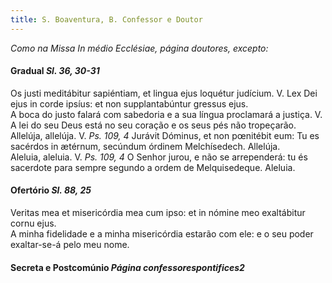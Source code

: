 ```yaml
---
title: S. Boaventura, B. Confessor e Doutor
---
```



<em>Como na Missa In médio Ecclésiae, página doutores, excepto:</em>

<h4 class="text-center">Gradual <em>Sl. 36, 30-31</em></h4>
<div class="container-fluid">
<div class="row">
<div class="col-6 dropcaps text-justify">
Os justi meditábitur sapiéntiam, et lingua ejus loquétur judícium. V. Lex Dei ejus in corde ipsíus: et non supplantabúntur gressus ejus.
</div>
<div class="col-6 dropcaps text-justify">
A boca do justo falará com sabedoria e a sua língua proclamará a justiça. V. A lei do seu Deus está no seu coração e os seus pés não tropeçarão.
</div>
<div class="col-6 text-justify">
Allelúja, allelúja. V. <em>Ps. 109, 4</em> Jurávit Dóminus, et non pœnitébit eum: Tu es sacérdos in ætérnum, secúndum órdinem Melchísedech. Allelúja.
</div>
<div class="col-6 text-justify">
Aleluia, aleluia. V. <em>Ps. 109, 4</em> O Senhor jurou, e não se arrependerá: tu és sacerdote para sempre segundo a ordem de Melquisedeque. Aleluia.
</div>
</div>
</div>

<h4 class="text-center">Ofertório <em>Sl. 88, 25</em></h4>
<div class="container-fluid">
<div class="row">
<div class="col-6 dropcaps text-justify">
Veritas mea et misericórdia mea cum ipso: et in nómine meo exaltábitur cornu ejus.
</div>
<div class="col-6 dropcaps text-justify">
A minha fidelidade e a minha misericórdia estarão com ele: e o seu poder exaltar-se-á pelo meu nome.
</div>
</div>
</div>

<h4 class="text-center">Secreta e Postcomúnio <em>Página confessorespontifices2</em></h4>
